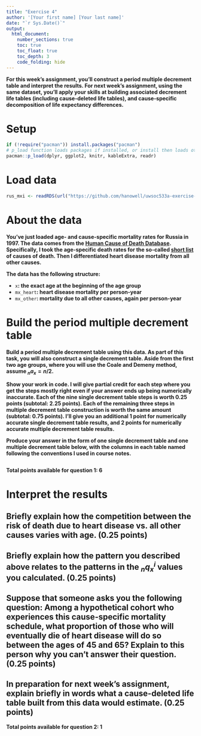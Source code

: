 ```yaml
---
title: "Exercise 4"
author: '[Your first name] [Your last name]'
date: "`r Sys.Date()`"
output:
  html_document:
    number_sections: true
    toc: true
    toc_float: true
    toc_depth: 3
    code_folding: hide
---
```


**For this week's assignment, you'll construct a period multiple decrement table and interpret the results. For next week's assignment, using the same dataset, you'll apply your skills at building associated decrement life tables (including cause-deleted life tables), and cause-specific decomposition of life expectancy differences.**

# Setup {.unnumbered}

```r
if (!require("pacman")) install.packages("pacman")
# p_load function loads packages if installed, or install then loads otherwise
pacman::p_load(dplyr, ggplot2, knitr, kableExtra, readr)
```

# Load data {.unnumbered}

```r
rus_mxi <- readRDS(url("https://github.com/hanowell/uwsoc533a-exercise-05/blob/main/data/rus_mxi.rds?raw=true"))
```

# About the data {.unnumbered}

**You've just loaded age- and cause-specific mortality rates for Russia in 1997. The data comes from the [Human Cause of Death Database](https://www.causesofdeath.org/cgi-bin/country.php?country=RUS). Specifically, I took the age-specific death rates for the so-called [short list](https://www.causesofdeath.org/docs/short_list.pdf) of causes of death. Then I differentiated heart disease mortality from all other causes.**

**The data has the following structure:**

* `x`**: the exact age at the beginning of the age group**
* `mx_heart`**: heart disease mortality per person-year**
* `mx_other`**: mortality due to all other causes, again per person-year**

# Build the period multiple decrement table

**Build a period multiple decrement table using this data. As part of this task, you will also construct a single decrement table. Aside from the first two age groups, where you will use the Coale and Demeny method, assume ${}_{n}a_x = n/2$.**

**Show your work in code. I will give partial credit for each step where you get the steps mostly right even if your answer ends up being numerically inaccurate. Each of the nine single decrement table steps is worth 0.25 points (subtotal: 2.25 points). Each of the remaining three steps in multiple decrement table construction is worth the same amount (subtotal: 0.75 points). I'll give you an additional 1 point for numerically accurate single decrement table results, and 2 points for numerically accurate multiple decrement table results.**

**Produce your answer in the form of one single decrement table and one multiple decrement table below, with the columns in each table named following the conventions I used in course notes.**

```r

```

**Total points available for question 1: 6**

# Interpret the results

## Briefly explain how the competition between the risk of death due to heart disease vs. all other causes varies with age. (0.25 points)

## Briefly explain how the pattern you described above relates to the patterns in the ${}_{n}q_x^i$ values you calculated. (0.25 points)

## Suppose that someone asks you the following question: Among a hypothetical cohort who experiences this cause-specific mortality schedule, what proportion of those who will eventually die of heart disease will do so between the ages of 45 and 65? Explain to this person why you can't answer their question. (0.25 points)

## In preparation for next week's assignment, explain briefly in words what a cause-deleted life table built from this data would estimate. (0.25 points)

**Total points available for question 2: 1**
